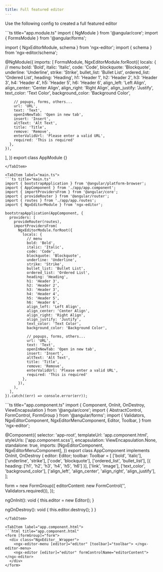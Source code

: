 ```yaml
---
title: Full featured editor
---
```



<Stackblitz id="ngx-editor" />

Use the following config to created a full featured editor

<Tabs>
  <TabItem label="app.module.ts">
```ts title="app.module.ts"
import { NgModule } from '@angular/core';
import { FormsModule } from '@angular/forms';

import { NgxEditorModule, schema } from 'ngx-editor';
import { schema } from 'ngx-editor/schema';

@NgModule({
  imports: [
    FormsModule,
    NgxEditorModule.forRoot({
      locals: {
        // menu
        bold: 'Bold',
        italic: 'Italic',
        code: 'Code',
        blockquote: 'Blockquote',
        underline: 'Underline',
        strike: 'Strike',
        bullet_list: 'Bullet List',
        ordered_list: 'Ordered List',
        heading: 'Heading',
        h1: 'Header 1',
        h2: 'Header 2',
        h3: 'Header 3',
        h4: 'Header 4',
        h5: 'Header 5',
        h6: 'Header 6',
        align_left: 'Left Align',
        align_center: 'Center Align',
        align_right: 'Right Align',
        align_justify: 'Justify',
        text_color: 'Text Color',
        background_color: 'Background Color',

        // popups, forms, others...
        url: 'URL',
        text: 'Text',
        openInNewTab: 'Open in new tab',
        insert: 'Insert',
        altText: 'Alt Text',
        title: 'Title',
        remove: 'Remove',
        enterValidUrl: 'Please enter a valid URL',
        required: 'This is required'
      },
    }),
  ],
})
export class AppModule {}
```
</TabItem>

<TabItem label="main.ts">
```ts title="main.ts"
import { bootstrapApplication } from '@angular/platform-browser';
import { AppComponent } from './app/app.component';
import { importProvidersFrom } from '@angular/core';
import { provideRouter } from '@angular/router';
import { routes } from './app/app.routes';
import { NgxEditorModule } from 'ngx-editor';

bootstrapApplication(AppComponent, {
  providers: [
    provideRouter(routes),
    importProvidersFrom(
      NgxEditorModule.forRoot({
        locals: {
          // menu
          bold: 'Bold',
          italic: 'Italic',
          code: 'Code',
          blockquote: 'Blockquote',
          underline: 'Underline',
          strike: 'Strike',
          bullet_list: 'Bullet List',
          ordered_list: 'Ordered List',
          heading: 'Heading',
          h1: 'Header 3',
          h2: 'Header 2',
          h3: 'Header 3',
          h4: 'Header 4',
          h5: 'Header 5',
          h6: 'Header 6',
          align_left: 'Left Align',
          align_center: 'Center Align',
          align_right: 'Right Align',
          align_justify: 'Justify',
          text_color: 'Text Color',
          background_color: 'Background Color',

          // popups, forms, others...
          url: 'URL',
          text: 'Text',
          openInNewTab: 'Open in new tab',
          insert: 'Insert',
          altText: 'Alt Text',
          title: 'Title',
          remove: 'Remove',
          enterValidUrl: 'Please enter a valid URL',
          required: 'This is required'
        },
      }),
    ),
  ],
}).catch((err) => console.error(err));
```
</TabItem>

<TabItem label="app.component.ts">
```ts title="app.component.ts"
import { Component, OnInit, OnDestroy, ViewEncapsulation } from '@angular/core';
import { AbstractControl, FormControl, FormGroup } from '@angular/forms';
import {
  Validators,
  NgxEditorComponent,
  NgxEditorMenuComponent,
  Editor,
  Toolbar,
} from 'ngx-editor';

@Component({
  selector: 'app-root',
  templateUrl: 'app.component.html',
  styleUrls: ['app.component.scss'],
  encapsulation: ViewEncapsulation.None,
  standalone: true,
  imports: [NgxEditorComponent, NgxEditorMenuComponent],
})
export class AppComponent implements OnInit, OnDestroy {
  editor: Editor;
  toolbar: Toolbar = [
    ['bold', 'italic'],
    ['underline', 'strike'],
    ['code', 'blockquote'],
    ['ordered_list', 'bullet_list'],
    [{ heading: ['h1', 'h2', 'h3', 'h4', 'h5', 'h6'] }],
    ['link', 'image'],
    ['text_color', 'background_color'],
    ['align_left', 'align_center', 'align_right', 'align_justify'],
  ];

  form = new FormGroup({
    editorContent: new FormControl('', Validators.required()),
  });

  ngOnInit(): void {
    this.editor = new Editor();
  }

  ngOnDestroy(): void {
    this.editor.destroy();
  }
}
```
</TabItem>

<TabItem label="app.component.html">
```html title="app.component.html"
<form [formGroup]="form">
  <div class="NgxEditor__Wrapper">
    <ngx-editor-menu [editor]="editor" [toolbar]="toolbar"> </ngx-editor-menu>
    <ngx-editor [editor]="editor" formControlName="editorContent"> </ngx-editor>
  </div>
</form>
```
</TabItem>
</Tabs>
